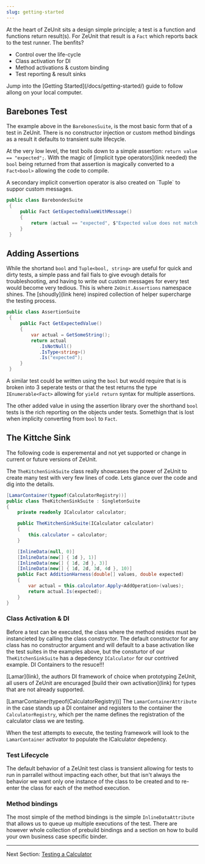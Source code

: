 ```yaml
---
slug: getting-started
---
```


At the heart of ZeUnit sits a design simple principle; a test is a function and functions return result(s). For ZeUnit that result is a `Fact` which reports back to the test runner.  The benfits?   

- Control over the life-cycle
- Class activation for DI
- Method activations & custom binding
- Test reporting & result sinks 

<Notes title="Follow Allong">
Jump into the [Getting Started](/docs/getting-started/) guide to follow allong on your local computer.
</Notes>


## Barebones Test

The example above in the `BarebonesSuite`, is the most basic form that of a test in ZeUnit.  There is no constructor injection or custom method bindings as a result it defaults to transient suite lifecycle.  

At the very low level, the test boils down to a simple assertion: `return value == "expected";`.   With the magic of [implicit type operators](link needed) the `bool` being returned from that assertion is magically  converted to a `Fact<bool>` allowing the code to compile. 

<Notes>
A secondary implicit convertion operator is also created on `Tuple<bool, string>` to suppor custom messages.
</Notes>

```csharp
public class BarebondesSuite
 {
     public Fact GetExpectedValueWithMessage()
     {       
         return (actual == "expected", $"Expected value does not match {actual}!!");
     }
 }
```

## Adding Assertions

While the shortand `bool` and `Tuple<bool, string>` are useful for quick and dirty tests, a simple pass and fail fials to give evough details for troubleshooting, and having to write out custom messages for every test would become very tedious.  This is where `ZeUnit.Assertions` namespace shines.  The [shoudly](link here) inspired collection of helper supercharge the testing process.

```csharp
public class AssertionSuite
 {
     public Fact GetExpectedValue()
     {   
         var actual = GetSomeString();    
         return actual
            .IsNotNull()
            .IsType<string>()
            .Is("expected");
     }
 }
``` 

A similar test could be written using the `bool` but would require that is is broken into 3 seperate tests or that the test returns the type `IEnumerable<Fact>` allowing for `yield return` syntax for multiple assertions.

The other added value in using the assertion library over the shorthand `bool` tests is the rich reporting on the objects under tests.  Somethign that is lost when implicity converting from `bool` to `Fact`.

## The Kittche Sink

<Warning title="Experemental Code">
The following code is experemental and not yet supported or change in current or future versions of ZeUnit.
</Warning>

The `TheKitchenSinkSuite` class really showcases the power of ZeUnit to create many test with very few lines of code.  Lets glance over the code and dig into the details.

```csharp
[LamarContainer(typeof(CalculatorRegistry))]
public class TheKitchenSinkSuite : SingletonSuite
{
    private readonly ICalculator calculator;

    public TheKitchenSinkSuite(ICalculator calculator)
    {
        this.calculator = calculator;
    }

    [InlineData(null, 0)]
    [InlineData(new[] { 1d }, 1)]
    [InlineData(new[] { 1d, 2d }, 3)]
    [InlineData(new[] { 1d, 2d, 3d, 4d }, 10)]
    public Fact AdditionHarness(double[] values, double expected)
    {            
        var actual = this.calculator.Apply<AddOperation>(values);
        return actual.Is(expected);
    }
}
```

### Class Activation & DI

Before a test can be executed, the class where the method resides must be instancieted by calling the class constryctor.  The default constructor for any class has no constructor argument and will default to a base activation like the test suites in the examples above, but the consturtor of our `TheKitchenSinkSuite` has a depedency `ICalculator` for our contrived example.  DI Containers to the resuce!!! 

<Notes>
[Lamar](link), the authors DI framework of choice when prototyping ZeUnit, all users of ZeUnit are encuraged [build their own activation](link) for types that are not already supported. 
</Notes>

[LamarContainer(typeof(CalculatorRegistry))]
The `LamarContainerAttribute` in the case stands up a DI container and registers to the container the `CalculatorRegistry`, which per the name defines the registration of the calculator class we are testing. 

When the test attempts to execute, the testing framework will look to the `LamarContainer` activator to populate the ICalculator depedency.

### Test Lifecycle

The default behavior of a ZeUnit test class is transient allowing for tests to run in parrallel without impacting each other, but that isn't always the behavior we want only one instance of the class to be created and to re-enter the class for each of the method execution.

### Method bindings

The most simple of the method bindings is the simple `InlineDataAttribute` that allows us to queue up multiple executions of the test.  There are however whole collection of prebuild bindings and a section on how to build your own business case specific binder.


---

Next Section: [Testing a Calculator](/docs/testing-a-calculator/)
